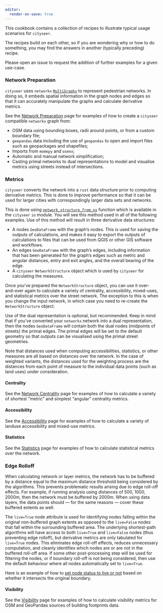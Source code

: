```yaml
---
editor:
  render-on-save: true
---
```


This cookbook contains a collection of recipes to illustrate typical usage scenarios for `cityseer`.

The recipes build on each other, so if you are wondering why or how to do something, you may find the answers in another (typically preceding) recipe.

Please open an issue to request the addition of further examples for a given use-case.

### Network Preparation

`cityseer` uses `networkx` [`MultiGraphs`](https://networkx.org/documentation/stable/reference/classes/multigraph.html) to represent pedestrian networks. In doing so, it embeds spatial information in the graph nodes and edges so that it can accurately manipulate the graphs and calculate derivative metrics.

See the [Network Preparation](networks/index.qmd) page for examples of how to create a `cityseer` compatible `networkx` graph from:

- OSM data using bounding boxes, radii around points, or from a custom boundary file;
- `geopandas` data including the use of `geopandas` to open and import files such as geopackages and shapefiles;
- Imports from `momepy` and `osmnx`;
- Automatic and manual network simplification;
- Casting primal networks to dual representations to model and visualise metrics using streets instead of intersections.

### Metrics

`cityseer` converts the network into a `rust` data structure prior to computing derivative metrics. This is done to improve performance so that it can be used for larger cities with correspondingly larger data sets and networks.

This is done using [`network_structure_from_nx`](https://cityseer.benchmarkurbanism.com/tools/io#network-structure-from-nx) function which is available in the `cityseer` `io` module. You will see this method used in all of the following examples. Use of this method will result in three derivative data structures:

- A nodes `GeoDataFrame` with the graph's nodes. This is used for saving the outputs of calculations, and makes it easy to export the outputs of calculations to files that can be used from QGIS or other GIS software and workflows.
- An edges `GeoDataFrame` with the graph's edges, including information that has been generated for the graph's edges such as metric and angular distances, entry and exit angles, and the overall bearing of the edge.
- A `cityseer` `NetworkStructure` object which is used by `cityseer` for calculating the measures.

Once you've prepared the `NetworkStructure` object, you can use it over-and-over again to calculate a variety of centrality, accessibility, mixed-uses, and statistical metrics over the street network. The exception to this is when you change the input network, in which case you need to re-create the `NetworkStructure` object.

Use of the dual representation is optional, but recommended. Keep in mind that if you've converted your `networkx` network into a dual representation, then the nodes `GeoDataFrame` will contain both the dual nodes (midpoints of streets) the primal edges. The primal edges will be set to the default geometry so that outputs can be visualised using the primal street geometries.

Note that distances used when computing accessibilities, statistics, or other measures are all based on distances over the network. In the case of weighted variants, the distances used for the weighting process are the distances from each point of measure to the individual data points (such as land uses) under consideration.

#### Centrality

See the [Network Centrality](centrality/index.qmd) page for examples of how to calculate a variety of shortest "metric" and simplest "angular" centrality metrics.

#### Accessibility

See the [Accessibility](accessibility/index.qmd) page for examples of how to calculate a variety of landuse accessibility and mixed-use metrics.

#### Statistics

See the [Statistics](stats/index.qmd) page for examples of how to calculate statistical metrics over the network.

### Edge Rolloff

When calculating network or layer metrics, the network has to be buffered by a distance equal to the maximum distance threshold being considered by the algorithms. This prevents problematic results arising due to edge roll-off effects. For example, if running analysis using distances of 500, 1000, 2000m, then the network must be buffered by 2000m. When using data layers, the data points should --- for the same reasons --- cover these buffered extents as well.

The `live=True` node attribute is used for identifying nodes falling within the original non-buffered graph extents as opposed to the `live=False` nodes that fall within the surrounding buffered area. The underlying shortest-path algorithms will have access to both `live=True` and `live=False` nodes (thus preventing edge rolloff), but derivative metrics are only tabulated for `live=True` nodes. This eliminates edge roll-off effects, reduces unnecessary computation, and cleanly identifies which nodes are or are not in the buffered roll-off area. If some other post-processing step will be used for filtering the nodes, or if boundary roll-off is not being considered, then use the default behaviour where all nodes automatically set to `live=True`.

Here is an example of how to [set node status to live or not](live_nodes.ipynb) based on whether it intersects the original boundary.

#### Visibility

See the [Visibility](visibility/index.qmd) page for examples of how to calculate visibility metrics for OSM and GeoPandas sources of building footprints data.
